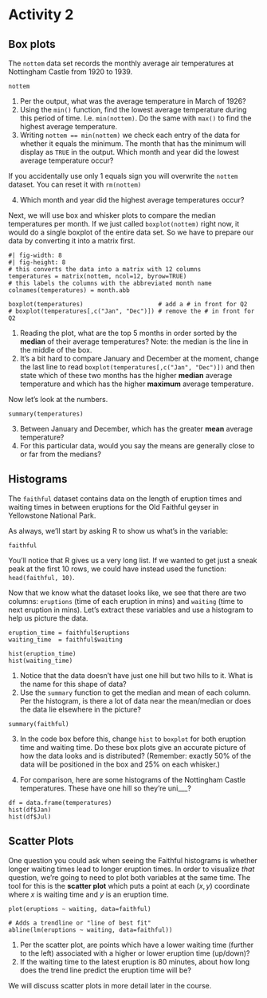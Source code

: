 # Activity 2

## Box plots

The `nottem` data set records the monthly average air temperatures at
Nottingham Castle from 1920 to 1939.

```webr
nottem
```

::: {#exr-read-ts}
1. Per the output, what was the average temperature in March of 1926?
2. Using the `min()` function, find the lowest average temperature during this
   period of time. I.e. `min(nottem)`. Do the same with `max()` to find the
highest average temperature.
3. Writing `nottem == min(nottem)` we check each entry of the data for whether
   it equals the minimum. The month that has the minimum will display as `TRUE`
in the output. Which month and year did the lowest average temperature occur?

:::: {.callout-warning}
If you accidentally use only 1 equals sign you will overwrite the `nottem`
dataset. You can reset it with `rm(nottem)`
::::

4. Which month and year did the highest average temperatures occur?
:::

Next, we will use box and whisker plots to compare the median temperatures per
month. If we just called `boxplot(nottem)` right now, it would do a single
boxplot of the entire data set. So we have to prepare our data by converting it
into a matrix first.

```webr
#| fig-width: 8
#| fig-height: 8
# this converts the data into a matrix with 12 columns
temperatures = matrix(nottem, ncol=12, byrow=TRUE)
# this labels the columns with the abbreviated month name
colnames(temperatures) = month.abb

boxplot(temperatures)                     # add a # in front for Q2
# boxplot(temperatures[,c("Jan", "Dec")]) # remove the # in front for Q2
```

::: {#exr-read-boxplot}
1. Reading the plot, what are the top 5 months in order sorted by the
   **median** of their average temperatures? Note: the median is the line in
the middle of the box.
2. It's a bit hard to compare January and December at the moment, change the
   last line to read `boxplot(temperatures[,c("Jan", "Dec")])` and then state which of these two months has the higher **median** average temperature and which has the higher **maximum** average temperature.

Now let's look at the numbers.

```webr
summary(temperatures)
```

3. Between January and December, which has the greater **mean** average temperature?
4. For this particular data, would you say the means are generally close to or far from the medians?
:::

## Histograms

The `faithful` dataset contains data on the length of eruption times and
waiting times in between eruptions for the Old Faithful geyser in Yellowstone
National Park.

As always, we'll start by asking R to show us what's in the variable:

```webr
faithful
```

::: {.callout-tip}
You'll notice that R gives us a very long list. If we wanted to get just a sneak peak at the first 10 rows, we could have instead used the function: `head(faithful, 10)`.
:::

Now that we know what the dataset looks like, we see that there are two columns: `eruptions` (time of each eruption in mins) and `waiting` (time to next eruption in mins). Let's extract these variables and use a histogram to help us picture the data.

```webr
eruption_time = faithful$eruptions
waiting_time  = faithful$waiting

hist(eruption_time)
hist(waiting_time)
```

::: {#exr-grade-data}
1. Notice that the data doesn't have just one hill but two hills to it. What is
   the name for this shape of data?
2. Use the `summary` function to get the median and mean of each column. Per the histogram, is there a lot of data near the mean/median or does the data lie elsewhere in the picture?

```webr
summary(faithful)
```

3. In the code box before this, change `hist` to `boxplot` for both eruption time and waiting time. Do these box plots give an accurate picture of how the data looks and is distributed? (Remember: exactly 50% of the data will be positioned in the box and 25% on each whisker.)

4. For comparison, here are some histograms of the Nottingham Castle temperatures. These have one hill so they're uni\_\_\_?

```webr
df = data.frame(temperatures)
hist(df$Jan)
hist(df$Jul)
```
:::

## Scatter Plots

One question you could ask when seeing the Faithful histograms is whether
longer waiting times lead to longer eruption times. In order to visualize
*that* question, we're going to need to plot both variables at the same time.
The tool for this is the **scatter plot** which puts a point at each $(x, y)$
coordinate where $x$ is waiting time and $y$ is an eruption time.

```webr
plot(eruptions ~ waiting, data=faithful)

# Adds a trendline or "line of best fit"
abline(lm(eruptions ~ waiting, data=faithful))
```

::: {#exr-read-scatter}
1. Per the scatter plot, are points which have a lower waiting time (further to
   the left) associated with a higher or lower eruption time (up/down)?
2. If the waiting time to the latest eruption is 80 minutes, about how long
   does the trend line predict the eruption time will be?
:::

::: {.callout-note}
We will discuss scatter plots in more detail later in the course.
:::
